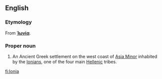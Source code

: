 ==English==
{{wikipedia}}

===Etymology===
From {{etyl|grc}} '''[[Ἰωνία]]'''.

===Proper noun===
{{en-proper noun}}

# {{historical}} An Ancient Greek settlement on the west coast of [[Asia Minor]] inhabited by the [[Ionian]]s, one of the four main [[Hellenic]] tribes.

[[fi:Ionia]]